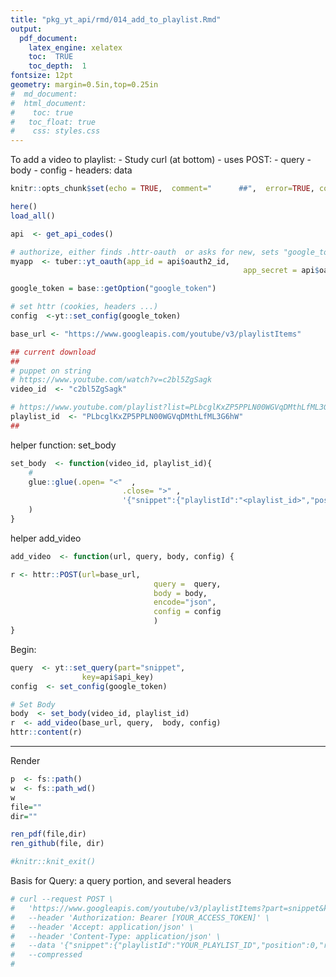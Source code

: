 ```yaml
---
title: "pkg_yt_api/rmd/014_add_to_playlist.Rmd"
output: 
  pdf_document:
    latex_engine: xelatex
    toc:  TRUE
    toc_depth:  1
fontsize: 12pt
geometry: margin=0.5in,top=0.25in
#  md_document:
#  html_document:
#    toc: true
#  	toc_float: true
#    css: styles.css
---
```


To add a video to playlist:
- Study curl (at bottom)
- uses POST:
	-	query
	- body
	- config
	- headers:  data


```r
knitr::opts_chunk$set(echo = TRUE,  comment="      ##",  error=TRUE, collapse=TRUE)
```

```r
here()
load_all()
```

```r
api  <- get_api_codes()

# authorize, either finds .httr-oauth  or asks for new, sets "google_token"
myapp  <- tuber::yt_oauth(app_id = api$oauth2_id,
													app_secret = api$oauth2_secret)

google_token = base::getOption("google_token") 

# set httr (cookies, headers ...)
config  <-yt::set_config(google_token)
```

```r

base_url <- "https://www.googleapis.com/youtube/v3/playlistItems"

## current download
##
# puppet on string
# https://www.youtube.com/watch?v=c2bl5ZgSagk
video_id  <- "c2bl5ZgSagk"

# https://www.youtube.com/playlist?list=PLbcglKxZP5PPLN00WGVqDMthLfML3G6hW
playlist_id  <- "PLbcglKxZP5PPLN00WGVqDMthLfML3G6hW"
##
```


helper function: set_body 
```r
set_body  <- function(video_id, playlist_id){
	# 
	glue::glue(.open= "<"  ,
						 .close= ">" ,
						 '{"snippet":{"playlistId":"<playlist_id>","position":0,"resourceId":{"kind":"youtube#video","videoId":"<video_id>"}}}'
	) 
}
```

helper add_video
```r
add_video  <- function(url, query, body, config) {

r <- httr::POST(url=base_url, 
								query =  query,
								body = body,
								encode="json",
								config = config
								)
}
```

Begin:  
```r
query  <- yt::set_query(part="snippet",
                key=api$api_key)
config  <- set_config(google_token)

# Set Body
body  <- set_body(video_id, playlist_id)
r  <- add_video(base_url, query,  body, config)
httr::content(r)

```

***

Render
```r
p  <- fs::path()
w  <- fs::path_wd()
w
file=""
dir=""

ren_pdf(file,dir)
ren_github(file, dir)

#knitr::knit_exit()
```

Basis for Query:  a query portion, and several headers
```r
# curl --request POST \
#   'https://www.googleapis.com/youtube/v3/playlistItems?part=snippet&key=[YOUR_API_KEY]' \
#   --header 'Authorization: Bearer [YOUR_ACCESS_TOKEN]' \
#   --header 'Accept: application/json' \
#   --header 'Content-Type: application/json' \
#   --data '{"snippet":{"playlistId":"YOUR_PLAYLIST_ID","position":0,"resourceId":{"kind":"youtube#video","videoId":"M7FIvfx5J10"}}}' \
#   --compressed
# 
```
